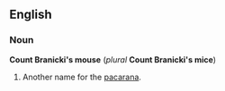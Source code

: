 ==English==
===Noun===
'''Count Branicki's mouse''' (''plural'' '''Count Branicki's mice''')

#Another name for the [[pacarana]].

<!--Put translations, etc, under "pacarana"-->